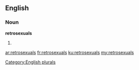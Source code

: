 ==English==

===Noun===
'''retrosexuals'''

# {{plural of|retrosexual}}

[[Category:English plurals]]

[[ar:retrosexuals]]
[[fr:retrosexuals]]
[[ku:retrosexuals]]
[[my:retrosexuals]]